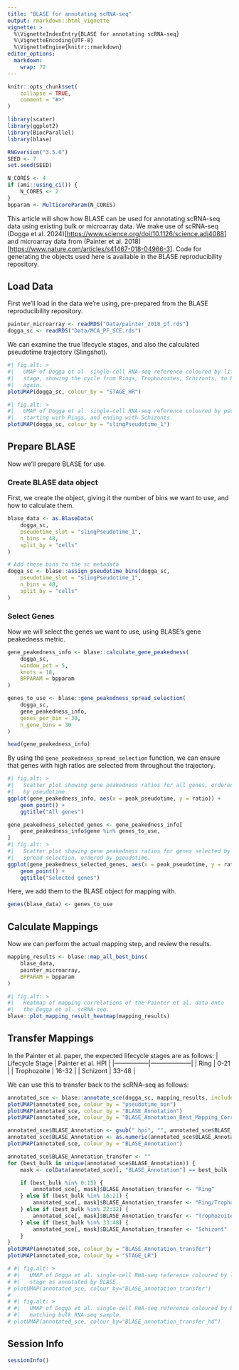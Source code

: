 ```yaml
---
title: "BLASE for annotating scRNA-seq"
output: rmarkdown::html_vignette
vignette: >
  %\VignetteIndexEntry{BLASE for annotating scRNA-seq}
  %\VignetteEncoding{UTF-8}
  %\VignetteEngine{knitr::rmarkdown}
editor_options: 
  markdown: 
    wrap: 72
---
```


```r
knitr::opts_chunk$set(
    collapse = TRUE,
    comment = "#>"
)
```

```r
library(scater)
library(ggplot2)
library(BiocParallel)
library(blase)
```

```r
RNGversion("3.5.0")
SEED <- 7
set.seed(SEED)
```

```r
N_CORES <- 4
if (ami::using_ci()) {
    N_CORES <- 2
}
bpparam <- MulticoreParam(N_CORES)
```

This article will show how BLASE can be used for annotating scRNA-seq
data using existing bulk or microarray data. We make use of scRNA-seq
(Dogga et al.
2024)[<https://www.science.org/doi/10.1126/science.adj4088>] and
microarray data from (Painter et al.
2018)[<https://www.nature.com/articles/s41467-018-04966-3>]. Code for
generating the objects used here is available in the BLASE
reproducibility repository.

## Load Data

First we'll load in the data we're using, pre-prepared from the BLASE
reproducibility repository.

```r
painter_microarray <- readRDS("Data/painter_2018_pf.rds")
dogga_sc <- readRDS("Data/MCA_PF_SCE.rds")
```

We can examine the true lifecycle stages, and also the calculated
pseudotime trajectory (Slingshot).

```r
#| fig.alt: >
#|   UMAP of Dogga et al. single-cell RNA-seq reference coloured by lifecycle
#|   stage, showing the cycle from Rings, Trophozoites, Schizonts, to Rings
#|   again.
plotUMAP(dogga_sc, colour_by = "STAGE_HR")

#| fig.alt: >
#|   UMAP of Dogga et al. single-cell RNA-seq reference coloured by pseudotime,
#|   starting with Rings, and ending with Schizonts.
plotUMAP(dogga_sc, colour_by = "slingPseudotime_1")
```

## Prepare BLASE

Now we'll prepare BLASE for use.

### Create BLASE data object

First, we create the object, giving it the number of bins we want to
use, and how to calculate them.

```r
blase_data <- as.BlaseData(
    dogga_sc,
    pseudotime_slot = "slingPseudotime_1",
    n_bins = 48,
    split_by = "cells"
)

# Add these bins to the sc metadata
dogga_sc <- blase::assign_pseudotime_bins(dogga_sc,
    pseudotime_slot = "slingPseudotime_1",
    n_bins = 48,
    split_by = "cells"
)
```

### Select Genes

Now we will select the genes we want to use, using BLASE's gene
peakedness metric.

```r
gene_peakedness_info <- blase::calculate_gene_peakedness(
    dogga_sc,
    window_pct = 5,
    knots = 18,
    BPPARAM = bpparam
)

genes_to_use <- blase::gene_peakedness_spread_selection(
    dogga_sc,
    gene_peakedness_info,
    genes_per_bin = 30,
    n_gene_bins = 30
)

head(gene_peakedness_info)
```

By using the `gene_peakedness_spread_selection` function, we can ensure
that genes with high ratios are selected from throughout the trajectory.

```r
#| fig.alt: >
#|   Scatter plot showing gene peakedness ratios for all genes, ordered
#|   by pseudotime.
ggplot(gene_peakedness_info, aes(x = peak_pseudotime, y = ratio)) +
    geom_point() +
    ggtitle("All genes")

gene_peakedness_selected_genes <- gene_peakedness_info[
    gene_peakedness_info$gene %in% genes_to_use,
]
#| fig.alt: >
#|   Scatter plot showing gene peakedness ratios for genes selected by BLASE
#|   spread selection, ordered by pseudotime.
ggplot(gene_peakedness_selected_genes, aes(x = peak_pseudotime, y = ratio)) +
    geom_point() +
    ggtitle("Selected genes")
```

Here, we add them to the BLASE object for mapping with.

```r
genes(blase_data) <- genes_to_use
```

## Calculate Mappings

Now we can perform the actual mapping step, and review the results.

```r
mapping_results <- blase::map_all_best_bins(
    blase_data,
    painter_microarray,
    BPPARAM = bpparam
)

#| fig.alt: >
#|   Heatmap of mapping correlations of the Painter et al. data onto
#|   the Dogga et al. scRNA-seq.
blase::plot_mapping_result_heatmap(mapping_results)
```


## Transfer Mappings

In the Painter et al. paper, the expected lifecycle stages are as
follows:
| Lifecycle Stage | Painter et al. HPI |
|-----------------|--------------------|
| Ring            | 0-21               |
| Trophozoite     | 16-32              |
| Schizont        | 33-48              |

We can use this to transfer back to the scRNA-seq as follows:

```r
annotated_sce <- blase::annotate_sce(dogga_sc, mapping_results, include_stats = TRUE)
plotUMAP(annotated_sce, colour_by = "pseudotime_bin")
plotUMAP(annotated_sce, colour_by = "BLASE_Annotation")
plotUMAP(annotated_sce, colour_by = "BLASE_Annotation_Best_Mapping_Correlation")

annotated_sce$BLASE_Annotation <- gsub(" hpi", "", annotated_sce$BLASE_Annotation)
annotated_sce$BLASE_Annotation <- as.numeric(annotated_sce$BLASE_Annotation)
plotUMAP(annotated_sce, colour_by = "BLASE_Annotation")

annotated_sce$BLASE_Annotation_transfer <- ""
for (best_bulk in unique(annotated_sce$BLASE_Annotation)) {
    mask <- colData(annotated_sce)[, "BLASE_Annotation"] == best_bulk

    if (best_bulk %in% 0:15) {
        annotated_sce[, mask]$BLASE_Annotation_transfer <- "Ring"
    } else if (best_bulk %in% 16:21) {
        annotated_sce[, mask]$BLASE_Annotation_transfer <- "Ring/Trophozoite"
    } else if (best_bulk %in% 22:32) {
        annotated_sce[, mask]$BLASE_Annotation_transfer <- "Trophozoite"
    } else if (best_bulk %in% 33:48) {
        annotated_sce[, mask]$BLASE_Annotation_transfer <- "Schizont"
    }
}
plotUMAP(annotated_sce, colour_by = "BLASE_Annotation_transfer")
plotUMAP(annotated_sce, colour_by = "STAGE_LR")

# #| fig.alt: >
# #|   UMAP of Dogga et al. single-cell RNA-seq reference coloured by lifecycle
# #|   stage as annotated by BLASE.
# plotUMAP(annotated_sce, colour_by="BLASE_annotation_transfer")
#
# #| fig.alt: >
# #|   UMAP of Dogga et al. single-cell RNA-seq reference coloured by best
# #|   matching bulk RNA-seq sample.
# plotUMAP(annotated_sce, colour_by="BLASE_annotation_transfer_hd")
```

## Session Info

```r
sessionInfo()
```

